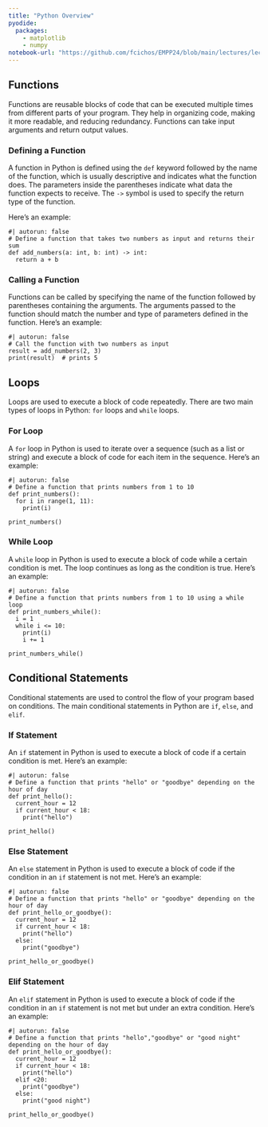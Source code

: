 ```yaml
---
title: "Python Overview"
pyodide:
  packages:
    - matplotlib
    - numpy
notebook-url: "https://github.com/fcichos/EMPP24/blob/main/lectures/lecture01/01-lecture01.ipynb"
---
```



## Functions
Functions are reusable blocks of code that can be executed multiple times from different parts of your program. They help in organizing code, making it more readable, and reducing redundancy. Functions can take input arguments and return output values.

::: {.panel-tabset}
### Defining a Function

A function in Python is defined using the `def` keyword followed by the name of the function, which is usually descriptive and indicates what the function does. The parameters inside the parentheses indicate what data the function expects to receive. The `->` symbol is used to specify the return type of the function.

Here's an example:

```pyodide
#| autorun: false
# Define a function that takes two numbers as input and returns their sum
def add_numbers(a: int, b: int) -> int:
  return a + b
```

### Calling a Function

Functions can be called by specifying the name of the function followed by parentheses containing the arguments. The arguments passed to the function should match the number and type of parameters defined in the function.
Here's an example:

```pyodide
#| autorun: false
# Call the function with two numbers as input
result = add_numbers(2, 3)
print(result)  # prints 5
```
:::

## Loops

Loops are used to execute a block of code repeatedly. There are two main types of loops in Python: `for` loops and `while` loops.


::: {.panel-tabset}
### For Loop

A `for` loop in Python is used to iterate over a sequence (such as a list or string) and execute a block of code for each item in the sequence. Here's an example:

```pyodide
#| autorun: false
# Define a function that prints numbers from 1 to 10
def print_numbers():
  for i in range(1, 11):
    print(i)

print_numbers()
```

### While Loop

A `while` loop in Python is used to execute a block of code while a certain condition is met. The loop continues as long as the condition is true. Here's an example:

```pyodide
#| autorun: false
# Define a function that prints numbers from 1 to 10 using a while loop
def print_numbers_while():
  i = 1
  while i <= 10:
    print(i)
    i += 1

print_numbers_while()
```
:::

## Conditional Statements

Conditional statements are used to control the flow of your program based on conditions. The main conditional statements in Python are `if`, `else`, and `elif`.

::: {.panel-tabset}
### If Statement

An `if` statement in Python is used to execute a block of code if a certain condition is met. Here's an example:

```pyodide
#| autorun: false
# Define a function that prints "hello" or "goodbye" depending on the hour of day
def print_hello():
  current_hour = 12
  if current_hour < 18:
    print("hello")

print_hello()
```


### Else Statement

An `else` statement in Python is used to execute a block of code if the condition in an `if` statement is not met.  Here's an example:

```pyodide
#| autorun: false
# Define a function that prints "hello" or "goodbye" depending on the hour of day
def print_hello_or_goodbye():
  current_hour = 12
  if current_hour < 18:
    print("hello")
  else:
    print("goodbye")

print_hello_or_goodbye()
```

### Elif Statement

An `elif` statement in Python is used to execute a block of code if the condition in an `if` statement is not met but under an extra condition.  Here's an example:

```pyodide
#| autorun: false
# Define a function that prints "hello","goodbye" or "good night" depending on the hour of day
def print_hello_or_goodbye():
  current_hour = 12
  if current_hour < 18:
    print("hello")
  elif <20:
    print("goodbye")
  else:
    print("good night")

print_hello_or_goodbye()
```
:::
